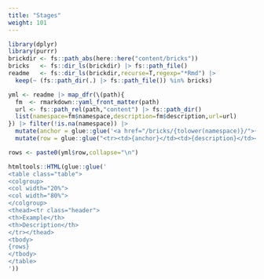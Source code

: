 ```yaml
---
title: "Stages"
weight: 101
---
```


```r
library(dplyr)
library(purrr)
brickdir <- fs::path_abs(here::here("content/bricks"))
bricks   <- fs::dir_ls(brickdir) |> fs::path_file()
readme   <- fs::dir_ls(brickdir,recurse=T,regexp="*Rmd") |> 
  keep(~ (fs::path_dir(.) |> fs::path_file()) %in% bricks)

yml <- readme |> map_dfr(\(path){
  fm  <- rmarkdown::yaml_front_matter(path)
  url <- fs::path_rel(path,"content") |> fs::path_dir()
  list(namespace=fm$namespace,description=fm$description,url=url)
}) |> filter(!is.na(namespace)) |> 
  mutate(anchor = glue::glue('<a href="/bricks/{tolower(namespace)}/">{namespace}</a>')) |>
  mutate(row = glue::glue("<tr><td>{anchor}</td><td>{description}</td></tr>"))

rows <- paste0(yml$row,collapse="\n")

htmltools::HTML(glue::glue('
<table class="table">
<colgroup>
<col width="20%">
<col width="80%">
</colgroup>
<thead><tr class="header">
<th>Example</th>
<th>Description</th>
</tr></thead>
<tbody>
{rows}
</tbody>
</table>
'))
```
